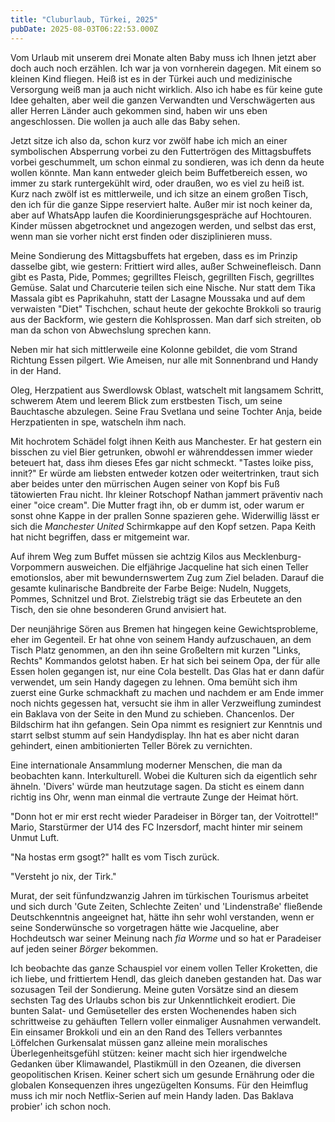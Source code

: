 ```yaml
---
title: "Cluburlaub, Türkei, 2025"
pubDate: 2025-08-03T06:22:53.000Z
---
```


Vom Urlaub mit unserem drei Monate alten Baby muss ich Ihnen jetzt aber doch auch noch erzählen. Ich war ja von vornherein dagegen. Mit einem so kleinen Kind fliegen. Heiß ist es in der Türkei auch und medizinische Versorgung weiß man ja auch nicht wirklich. Also ich habe es für keine gute Idee gehalten, aber weil die ganzen Verwandten und Verschwägerten aus aller Herren Länder auch gekommen sind, haben wir uns eben angeschlossen. Die wollen ja auch alle das Baby sehen.

Jetzt sitze ich also da, schon kurz vor zwölf habe ich mich an einer symbolischen Absperrung vorbei zu den Futtertrögen des Mittagsbuffets vorbei geschummelt, um schon einmal zu sondieren, was ich denn da heute wollen könnte. Man kann entweder gleich beim Buffetbereich essen, wo immer zu stark runtergekühlt wird, oder draußen, wo es viel zu heiß ist. Kurz nach zwölf ist es mittlerweile, und ich sitze an einem großen Tisch, den ich für die ganze Sippe reserviert halte. Außer mir ist noch keiner da, aber auf WhatsApp laufen die Koordinierungsgespräche auf Hochtouren. Kinder müssen abgetrocknet und angezogen werden, und selbst das erst, wenn man sie vorher nicht erst finden oder disziplinieren muss.

Meine Sondierung des Mittagsbuffets hat ergeben, dass es im Prinzip dasselbe gibt, wie gestern: Frittiert wird alles, außer Schweinefleisch. Dann gibt es Pasta, Pide, Pommes; gegrilltes Fleisch, gegrillten Fisch, gegrilltes Gemüse. Salat und Charcuterie teilen sich eine Nische. Nur statt dem Tika Massala gibt es Paprikahuhn, statt der Lasagne Moussaka und auf dem verwaisten "Diet" Tischchen, schaut heute der gekochte Brokkoli so traurig aus der Backform, wie gestern die Kohlsprossen. Man darf sich streiten, ob man da schon von Abwechslung sprechen kann.

Neben mir hat sich mittlerweile eine Kolonne gebildet, die vom Strand Richtung Essen pilgert. Wie Ameisen, nur alle mit Sonnenbrand und Handy in der Hand.

Oleg, Herzpatient aus Swerdlowsk Oblast, watschelt mit langsamem Schritt, schwerem Atem und leerem Blick zum erstbesten Tisch, um seine Bauchtasche abzulegen. Seine Frau Svetlana und seine Tochter Anja, beide Herzpatienten in spe, watscheln ihm nach.

Mit hochrotem Schädel folgt ihnen Keith aus Manchester. Er hat gestern ein bisschen zu viel Bier getrunken, obwohl er währenddessen immer wieder beteuert hat, dass ihm dieses Efes gar nicht schmeckt. "Tastes loike piss, innit?" Er würde am liebsten entweder kotzen oder weitertrinken, traut sich aber beides unter den mürrischen Augen seiner von Kopf bis Fuß tätowierten Frau nicht. Ihr kleiner Rotschopf Nathan jammert präventiv nach einer "oice cream". Die Mutter fragt ihn, ob er dumm ist, oder warum er sonst ohne Kappe in der prallen Sonne spazieren gehe. Widerwillig lässt er sich die _Manchester United_ Schirmkappe auf den Kopf setzen. Papa Keith hat nicht begriffen, dass er mitgemeint war.

Auf ihrem Weg zum Buffet müssen sie achtzig Kilos aus Mecklenburg-Vorpommern ausweichen. Die elfjährige Jacqueline hat sich einen Teller emotionslos, aber mit bewundernswertem Zug zum Ziel beladen. Darauf die gesamte kulinarische Bandbreite der Farbe Beige: Nudeln, Nuggets, Pommes, Schnitzel und Brot. Zielstrebig trägt sie das Erbeutete an den Tisch, den sie ohne besonderen Grund anvisiert hat.

Der neunjährige Sören aus Bremen hat hingegen keine Gewichtsprobleme, eher im Gegenteil. Er hat ohne von seinem Handy aufzuschauen, an dem Tisch Platz genommen, an den ihn seine Großeltern mit kurzen "Links, Rechts" Kommandos gelotst haben. Er hat sich bei seinem Opa, der für alle Essen holen gegangen ist, nur eine Cola bestellt. Das Glas hat er dann dafür verwendet, um sein Handy dagegen zu lehnen. Oma bemüht sich ihm zuerst eine Gurke schmackhaft zu machen und nachdem er am Ende immer noch nichts gegessen hat, versucht sie ihm in aller Verzweiflung zumindest ein Baklava von der Seite in den Mund zu schieben. Chancenlos. Der Bildschirm hat ihn gefangen. Sein Opa nimmt es resigniert zur Kenntnis und starrt selbst stumm auf sein Handydisplay. Ihn hat es aber nicht daran gehindert, einen ambitionierten Teller Börek zu vernichten.

Eine internationale Ansammlung moderner Menschen, die man da beobachten kann. Interkulturell. Wobei die Kulturen sich da eigentlich sehr ähneln. 'Divers' würde man heutzutage sagen. Da sticht es einem dann richtig ins Ohr, wenn man einmal die vertraute Zunge der Heimat hört.  

"Donn hot er mir erst recht wieder Paradeiser in Börger tan, der Voitrottel!" Mario, Starstürmer der U14 des FC Inzersdorf, macht hinter mir seinem Unmut Luft.

"Na hostas erm gsogt?" hallt es vom Tisch zurück.

"Versteht jo nix, der Tirk."

Murat, der seit fünfundzwanzig Jahren im türkischen Tourismus arbeitet und sich durch 'Gute Zeiten, Schlechte Zeiten' und 'Lindenstraße' fließende Deutschkenntnis angeeignet hat, hätte ihn sehr wohl verstanden, wenn er seine Sonderwünsche so vorgetragen hätte wie Jacqueline, aber Hochdeutsch war seiner Meinung nach _fia Worme_ und so hat er Paradeiser auf jeden seiner _Börger_ bekommen.

Ich beobachte das ganze Schauspiel vor einem vollen Teller Kroketten, die ich liebe, und frittiertem Hendl, das gleich daneben gestanden hat. Das war sozusagen Teil der Sondierung. Meine guten Vorsätze sind an diesem sechsten Tag des Urlaubs schon bis zur Unkenntlichkeit erodiert. Die bunten Salat- und Gemüseteller des ersten Wochenendes haben sich schrittweise zu gehäuften Tellern voller einmaliger Ausnahmen verwandelt. Ein einsamer Brokkoli und ein an den Rand des Tellers verbanntes Löffelchen Gurkensalat müssen ganz alleine mein moralisches Überlegenheitsgefühl stützen: keiner macht sich hier irgendwelche Gedanken über Klimawandel, Plastikmüll in den Ozeanen, die diversen geopolitischen Krisen. Keiner schert sich um gesunde Ernährung oder die globalen Konsequenzen ihres ungezügelten Konsums. Für den Heimflug muss ich mir noch Netflix-Serien auf mein Handy laden. Das Baklava probier' ich schon noch.
